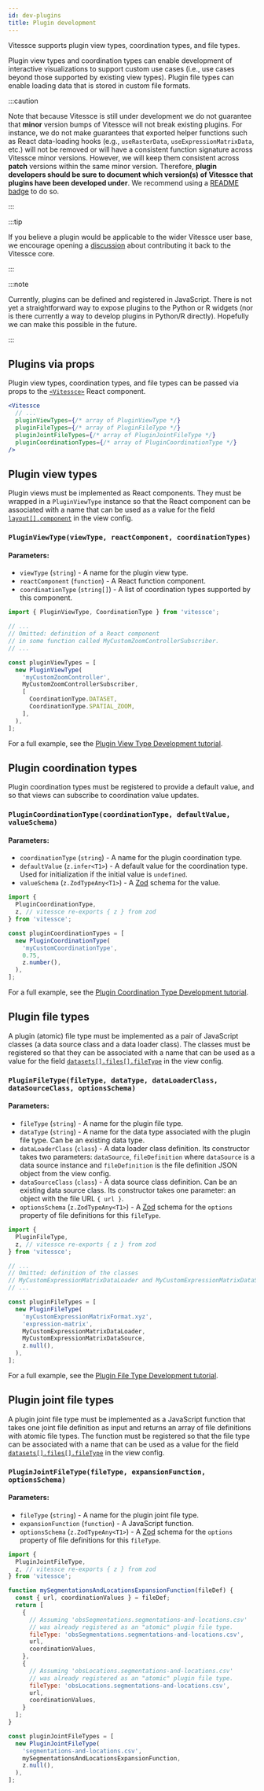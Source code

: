 ```yaml
---
id: dev-plugins
title: Plugin development
---
```


Vitessce supports plugin view types, coordination types, and file types.

Plugin view types and coordination types can enable development of interactive visualizations to support custom use cases (i.e., use cases beyond those supported by existing view types).
Plugin file types can enable loading data that is stored in custom file formats.

:::caution

Note that because Vitessce is still under development we do not guarantee that __minor__ version bumps of Vitessce will not break existing plugins.
For instance, we do not make guarantees that exported helper functions such as React data-loading hooks (e.g., `useRasterData`, `useExpressionMatrixData`, etc.) will not be removed or will have a consistent function signature across Vitessce minor versions.
However, we will keep them consistent across __patch__ versions within the same minor version.
Therefore, __plugin developers should be sure to document which version(s) of Vitessce that plugins have been developed under__. We recommend using a [README badge](https://observablehq.com/@keller-mark/vitessce-version-badge-generator) to do so.

:::

:::tip

If you believe a plugin would be applicable to the wider Vitessce user base, we encourage opening a [discussion](https://github.com/vitessce/vitessce/discussions) about contributing it back to the Vitessce core.

:::

:::note

Currently, plugins can be defined and registered in JavaScript.
There is not yet a straightforward way to expose plugins to the Python or R widgets (nor is there currently a way to develop plugins in Python/R directly).
Hopefully we can make this possible in the future.

:::

## Plugins via props

Plugin view types, coordination types, and file types can be passed via props to the [`<Vitessce>`](/docs/js-react-vitessce/#pluginviewtypes) React component.

```jsx
<Vitessce
  // ...
  pluginViewTypes={/* array of PluginViewType */}
  pluginFileTypes={/* array of PluginFileType */}
  pluginJointFileTypes={/* array of PluginJointFileType */}
  pluginCoordinationTypes={/* array of PluginCoordinationType */}
/>
```


## Plugin view types

Plugin views must be implemented as React components.
They must be wrapped in a `PluginViewType` instance so that the React component can be associated with a name that can be used as a value for the field [`layout[].component`](/docs/view-config-json/#layout) in the view config.

### `PluginViewType(viewType, reactComponent, coordinationTypes)`

#### Parameters:
- `viewType` (`string`) - A name for the plugin view type.
- `reactComponent` (`function`) - A React function component.
- `coordinationType` (`string[]`) - A list of coordination types supported by this component.

```js
import { PluginViewType, CoordinationType } from 'vitessce';

// ...
// Omitted: definition of a React component
// in some function called MyCustomZoomControllerSubscriber.
// ...

const pluginViewTypes = [
  new PluginViewType(
    'myCustomZoomController',
    MyCustomZoomControllerSubscriber,
    [
      CoordinationType.DATASET,
      CoordinationType.SPATIAL_ZOOM,
    ],
  ),
];
```

For a full example, see the [Plugin View Type Development tutorial](/docs/tutorial-plugin-view-type/).



## Plugin coordination types

Plugin coordination types must be registered to provide a default value, and so that views can subscribe to coordination value updates.

### `PluginCoordinationType(coordinationType, defaultValue, valueSchema)`

#### Parameters:
- `coordinationType` (`string`) - A name for the plugin coordination type.
- `defaultValue` (`z.infer<T1>`) - A default value for the coordination type. Used for initialization if the initial value is `undefined`.
- `valueSchema` (`z.ZodTypeAny<T1>`) - A [Zod](https://zod.dev/) schema for the value.

```js
import {
  PluginCoordinationType,
  z, // vitessce re-exports { z } from zod
} from 'vitessce';

const pluginCoordinationTypes = [
  new PluginCoordinationType(
    'myCustomCoordinationType',
    0.75,
    z.number(),
  ),
];
```

For a full example, see the [Plugin Coordination Type Development tutorial](/docs/tutorial-plugin-coordination-type/).


## Plugin file types


A plugin (atomic) file type must be implemented as a pair of JavaScript classes (a data source class and a data loader class).
The classes must be registered so that they can be associated with a name that can be used as a value for the field [`datasets[].files[].fileType`](/docs/view-config-json/#datasets) in the view config.

### `PluginFileType(fileType, dataType, dataLoaderClass, dataSourceClass, optionsSchema)`

#### Parameters:
- `fileType` (`string`) - A name for the plugin file type.
- `dataType` (`string`) - A name for the data type associated with the plugin file type. Can be an existing data type.
- `dataLoaderClass` (`class`) - A data loader class definition. Its constructor takes two parameters: `dataSource`, `fileDefinition` where `dataSource` is a data source instance and `fileDefinition` is the file definition JSON object from the view config.
- `dataSourceClass` (`class`) - A data source class definition. Can be an existing data source class. Its constructor takes one parameter: an object with the file URL `{ url }`.
- `optionsSchema` (`z.ZodTypeAny<T1>`) - A [Zod](https://zod.dev/) schema for the `options` property of file definitions for this `fileType`.

```js
import {
  PluginFileType,
  z, // vitessce re-exports { z } from zod
} from 'vitessce';

// ...
// Omitted: definition of the classes
// MyCustomExpressionMatrixDataLoader and MyCustomExpressionMatrixDataSource.
// ...

const pluginFileTypes = [
  new PluginFileType(
    'myCustomExpressionMatrixFormat.xyz',
    'expression-matrix',
    MyCustomExpressionMatrixDataLoader,
    MyCustomExpressionMatrixDataSource,
    z.null(),
  ),
];
```

For a full example, see the [Plugin File Type Development tutorial](/docs/tutorial-plugin-file-type/).

## Plugin joint file types


A plugin joint file type must be implemented as a JavaScript function that takes one joint file definition as input and returns an array of file definitions with atomic file types.
The function must be registered so that the file type can be associated with a name that can be used as a value for the field [`datasets[].files[].fileType`](/docs/view-config-json/#datasets) in the view config.

### `PluginJointFileType(fileType, expansionFunction, optionsSchema)`

#### Parameters:
- `fileType` (`string`) - A name for the plugin joint file type.
- `expansionFunction` (`function`) - A JavaScript function.
- `optionsSchema` (`z.ZodTypeAny<T1>`) - A [Zod](https://zod.dev/) schema for the `options` property of file definitions for this `fileType`.

```js
import {
  PluginJointFileType,
  z, // vitessce re-exports { z } from zod
} from 'vitessce';

function mySegmentationsAndLocationsExpansionFunction(fileDef) {
  const { url, coordinationValues } = fileDef;
  return [
    {
      // Assuming 'obsSegmentations.segmentations-and-locations.csv'
      // was already registered as an "atomic" plugin file type.
      fileType: 'obsSegmentations.segmentations-and-locations.csv',
      url,
      coordinationValues,
    },
    {
      // Assuming 'obsLocations.segmentations-and-locations.csv'
      // was already registered as an "atomic" plugin file type.
      fileType: 'obsLocations.segmentations-and-locations.csv',
      url,
      coordinationValues,
    }
  ];
}

const pluginJointFileTypes = [
  new PluginJointFileType(
    'segmentations-and-locations.csv',
    mySegmentationsAndLocationsExpansionFunction,
    z.null(),
  ),
];
```
